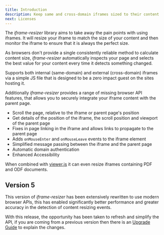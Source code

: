 ```yaml
---
title: Introduction
description: Keep same and cross-domain iframes sized to their content
next: Licenses
---
```



The _iframe-resizer_ library aims to take away the pain points with using iframes. 
It will resize your iframe to match the size of your content and then monitor the 
iframe to ensure that it is always the perfect size.

As browsers don't provide a single consistently reliable method to calculate content
size, _iframe-resizer_ automatically inspects your page and selects the best value
for your content every time it detects something changed.

Supports both internal (same-domain) and external (cross-domain) iframes via a simple
JS file that is designed to be a zero impact guest on the sites hosting it.

Additionally _iframe-resizer_  provides a range of missing browser API features, that
allows you to securely integrate your iframe content with the parent page.

- Scroll the page, relative to the iframe or parent page's position
- Get details of the position of the iframe, the scroll position and viewport of the parent page
- Fixes in page linking in the iframe and allows links to propagate to the parent page
- Adds `onMouseEnter` and `onMouseLeave` events to the iframe element
- Simplified message passing between the iframe and the parent page
- Automatic domain authentication
- Enhanced Accessibility

When combined with [viewer.js](https://viewerjs.org) it can even resize iframes 
containing PDF and ODF documents.

## Version 5

This version of _iframe-resizer_ has been extensively rewritten to use modern browser APIs,
this has enabled significantly better performance and greater accuracy in the detection of
content resizing events.

With this release, the opportunity has been taken to refresh and simplify the API, if you
are coming from a previous version then there is an [Upgrade Guide](/upgrade) to explain 
the changes.

<FeedbackComponent />
